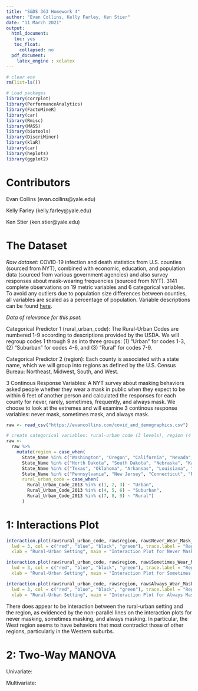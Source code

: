 ```yaml
---
title: "S&DS 363 Homework 4"
author: "Evan Collins, Kelly Farley, Ken Stier"
date: "11 March 2021"
output:
  html_document:
   toc: yes
   toc_float:
     collapsed: no
  pdf_document:
    latex_engine : xelatex
---
```


```r
# clear env
rm(list=ls())

# Load packages
library(corrplot)
library(PerformanceAnalytics)
library(FactoMineR)
library(car)
library(Rmisc)
library(MASS)
library(biotools)
library(DiscriMiner)
library(klaR)
library(car)
library(heplots)
library(ggplot2)
```

# Contributors

Evan Collins (evan.collins@yale.edu)

Kelly Farley (kelly.farley@yale.edu)

Ken Stier (ken.stier@yale.edu)

# The Dataset

*Raw dataset:*
COVID-19 infection and death statistics from U.S. counties (sourced from NYT), combined with economic, education, and population data (sourced from various government agencies) and also survey responses about mask-wearing frequencies (sourced from NYT). 3141 complete observations on 19 metric variables and 6 categorical variables. To avoid any outliers due to population size differences between counties, all variables are scaled as a percentage of population. Variable descriptions can be found [here](http://evancollins.com/variable_descriptions.html).

*Data of relevance for this pset:*

Categorical Predictor 1 (rural_urban_code): The Rural-Urban Codes are numbered 1-9 according to descriptions provided by the USDA. We will regroup codes 1 through 9 as into three groups: (1) "Urban" for codes 1-3, (2) "Suburban" for codes 4-6, and (3) "Rural" for codes 7-9.

Categorical Predictor 2 (region): Each county is associated with a state name, which we will group into regions as defined by the U.S. Census Bureau: Northeast, Midwest, South, and West.

3 Continous Response Variables: A NYT survey about masking behaviors asked people whether they wear a mask in public when they expect to be within 6 feet of another person and calculated the responses for each county for never, rarely, sometimes, frequently, and always mask. We choose to look at the extremes and will examine 3 continous response variables: never mask, sometimes mask, and always mask.


```r
raw <- read_csv("https://evancollins.com/covid_and_demographics.csv")

# create categorical variables: rural-urban code (3 levels), region (4 variables)
raw <- 
  raw %>%
    mutate(region = case_when(
      State_Name %in% c("Washington", "Oregon", "California", "Nevada", "Idaho", "Montana", "Utah", "Arizona", "Wyoming", "Colorado", "New Mexico", "Alaska", "Hawaii") ~ "West",
      State_Name %in% c("North Dakota", "South Dakota", "Nebraska", "Kansas", "Minnesota", "Iowa", "Missouri", "Wisconsin", "Illinois", "Michigan", "Indiana", "Ohio") ~ "Midwest",
      State_Name %in% c("Texas", "Oklahoma", "Arkansas", "Louisiana", "Mississippi", "Tennessee", "Kentucky", "Alabama", "Georgia", "Florida", "South Carolina", "North Carolina", "Virginia", "West Virginia", "District of Columbia", "Delaware", "Maryland") ~ "South",
      State_Name %in% c("Pennsylvania", "New Jersey", "Connecticut", "Rhode Island", "Massachusetts", "New Hampshire", "Vermont", "Maine", "New York") ~ "Northeast"),
      rural_urban_code = case_when(
        Rural_Urban_Code_2013 %in% c(1, 2, 3) ~ "Urban",
        Rural_Urban_Code_2013 %in% c(4, 5, 6) ~ "Suburban",
        Rural_Urban_Code_2013 %in% c(7, 8, 9) ~ "Rural")
      )
```

# 1: Interactions Plot

```r
interaction.plot(raw$rural_urban_code, raw$region, raw$Never_Wear_Mask_Survey,
  lwd = 3, col = c("red", "blue", "black", "green"), trace.label = "Region", 
  xlab = "Rural-Urban Setting", main = "Interaction Plot for Never Mask")

interaction.plot(raw$rural_urban_code, raw$region, raw$Sometimes_Wear_Mask_Survey,
  lwd = 3, col = c("red", "blue", "black", "green"), trace.label = "Region", 
  xlab = "Rural-Urban Setting", main = "Interaction Plot for Sometimes Mask")

interaction.plot(raw$rural_urban_code, raw$region, raw$Always_Wear_Mask_Survey,
  lwd = 3, col = c("red", "blue", "black", "green"), trace.label = "Region", 
  xlab = "Rural-Urban Setting", main = "Interaction Plot for Always Mask")
```

There does appear to be interaction between the rural-urban setting and the region, as evidenced by the non-parallel lines on the interaction plots for never masking, sometimes masking, and always masking. In particular, the West region seems to have behaviors that most contradict those of other regions, particularly in the Western suburbs.

# 2: Two-Way MANOVA

Univariate:

Multivariate: